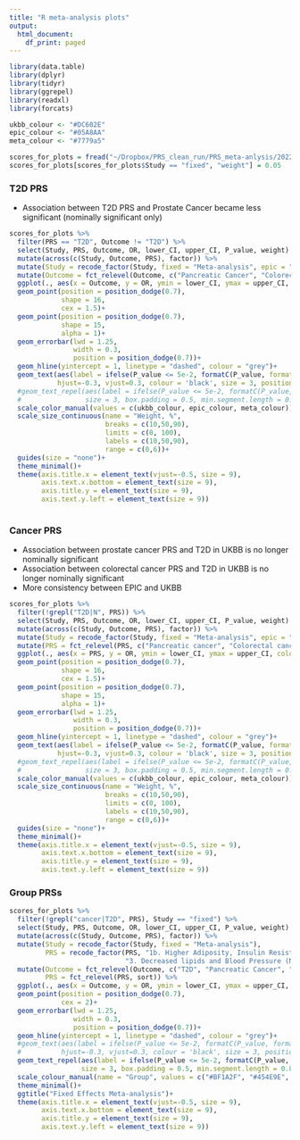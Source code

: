 ```yaml
---
title: "R meta-analysis plots"
output:
  html_document:
    df_print: paged
---
```


```r

library(data.table)
library(dplyr)
library(tidyr)
library(ggrepel)
library(readxl)
library(forcats)

ukbb_colour <- "#DC602E"
epic_colour <- "#05A8AA"
meta_colour <- "#7779a5"

scores_for_plots = fread("~/Dropbox/PRS_clean_run/PRS_meta-anlysis/2022march/long_prs_m-a+new_ukbb+epic_22-04-03.csv")
scores_for_plots[scores_for_plots$Study == "fixed", "weight"] = 0.05

```

### T2D PRS

* Association between T2D PRS and Prostate Cancer became less significant (nominally significant only)

```r

scores_for_plots %>%
  filter(PRS == "T2D", Outcome != "T2D") %>%
  select(Study, PRS, Outcome, OR, lower_CI, upper_CI, P_value, weight) %>%
  mutate(across(c(Study, Outcome, PRS), factor)) %>%
  mutate(Study = recode_factor(Study, fixed = "Meta-analysis", epic = "EPIC", ukbb = "UKBB")) %>% 
  mutate(Outcome = fct_relevel(Outcome, c("Pancreatic Cancer", "Colorectal Cancer", "Prostate Cancer", "Breast Cancer"))) %>%
  ggplot(., aes(x = Outcome, y = OR, ymin = lower_CI, ymax = upper_CI, color = Study, size = weight*100))+
  geom_point(position = position_dodge(0.7),
             shape = 16,
             cex = 1.5)+
  geom_point(position = position_dodge(0.7),
             shape = 15,
             alpha = 1)+
  geom_errorbar(lwd = 1.25,
                width = 0.3,
                position = position_dodge(0.7))+
  geom_hline(yintercept = 1, linetype = "dashed", colour = "grey")+
  geom_text(aes(label = ifelse(P_value <= 5e-2, formatC(P_value, format = "e", digits = 1), ""), group = Study), 
            hjust=-0.3, vjust=0.3, colour = 'black', size = 3, position = position_dodge(width = 0.7))+
  #geom_text_repel(aes(label = ifelse(P_value <= 5e-2, formatC(P_value, format = "e", digits = 2), ""), group = Study),
  #                size = 3, box.padding = 0.5, min.segment.length = 0.8, segment.alpha = 0, colour = "black", position = position_dodge(width = 0.7)) +
  scale_color_manual(values = c(ukbb_colour, epic_colour, meta_colour))+
  scale_size_continuous(name = "Weight, %",
                        breaks = c(10,50,90),
                        limits = c(0, 100),
                        labels = c(10,50,90),
                        range = c(0,6))+
  guides(size = "none")+
  theme_minimal()+
  theme(axis.title.x = element_text(vjust=-0.5, size = 9),
        axis.text.x.bottom = element_text(size = 9),
        axis.title.y = element_text(size = 9),
        axis.text.y.left = element_text(size = 9))
  
```

### Cancer PRS

* Association between prostate cancer PRS and T2D in UKBB is no longer nominally significant
* Association between colorectal cancer PRS and T2D in UKBB is no longer nominally significant
* More consistency between EPIC and UKBB

```r

scores_for_plots %>%
  filter(!grepl("T2D|N", PRS)) %>%
  select(Study, PRS, Outcome, OR, lower_CI, upper_CI, P_value, weight) %>%
  mutate(across(c(Study, Outcome, PRS), factor)) %>%
  mutate(Study = recode_factor(Study, fixed = "Meta-analysis", epic = "EPIC", ukbb = "UKBB")) %>% 
  mutate(PRS = fct_relevel(PRS, c("Pancreatic cancer", "Colorectal cancer", "Prostate cancer", "Breast cancer"))) %>%
  ggplot(., aes(x = PRS, y = OR, ymin = lower_CI, ymax = upper_CI, color = Study, size = weight*100))+
  geom_point(position = position_dodge(0.7),
             shape = 16,
             cex = 1.5)+
  geom_point(position = position_dodge(0.7),
             shape = 15,
             alpha = 1)+
  geom_errorbar(lwd = 1.25,
                width = 0.3,
                position = position_dodge(0.7))+
  geom_hline(yintercept = 1, linetype = "dashed", colour = "grey")+
  geom_text(aes(label = ifelse(P_value <= 5e-2, formatC(P_value, format = "e", digits = 1), ""), group = Study), 
            hjust=-0.3, vjust=0.3, colour = 'black', size = 3, position = position_dodge(width = 0.7))+
  #geom_text_repel(aes(label = ifelse(P_value <= 5e-2, formatC(P_value, format = "e", digits = 2), ""), group = Study),
  #                size = 3, box.padding = 0.5, min.segment.length = 0.8, segment.alpha = 0, colour = "black", position = position_dodge(width = 0.7)) +
  scale_color_manual(values = c(ukbb_colour, epic_colour, meta_colour))+
  scale_size_continuous(name = "Weight, %",
                        breaks = c(10,50,90),
                        limits = c(0, 100),
                        labels = c(10,50,90),
                        range = c(0,6))+
  guides(size = "none")+
  theme_minimal()+
  theme(axis.title.x = element_text(vjust=-0.5, size = 9),
        axis.text.x.bottom = element_text(size = 9),
        axis.title.y = element_text(size = 9),
        axis.text.y.left = element_text(size = 9))

```

### Group PRSs



```r

scores_for_plots %>%
  filter(!grepl("cancer|T2D", PRS), Study == "fixed") %>%
  select(Study, PRS, Outcome, OR, lower_CI, upper_CI, P_value, weight) %>%
  mutate(across(c(Study, Outcome, PRS), factor)) %>%
  mutate(Study = recode_factor(Study, fixed = "Meta-analysis"),
         PRS = recode_factor(PRS, "1b. Higher Adiposity, Insulin Resistance, Lower Age at Menarche and decreased Sex Hormones (N = 36)" = "1b. Higher Adiposity, Insulin Resistance,\nLower Age at Menarche and decreased Sex Hormones (N = 36)",
                             "3. Decreased lipids and Blood Pressure (N=409)" = "3. Higher Blood Pressure and lower TG, TC, LDL-C (N=409)")) %>% 
  mutate(Outcome = fct_relevel(Outcome, c("T2D", "Pancreatic Cancer", "Colorectal Cancer", "Prostate Cancer", "Breast Cancer")),
         PRS = fct_relevel(PRS, sort)) %>%
  ggplot(., aes(x = Outcome, y = OR, ymin = lower_CI, ymax = upper_CI, color = PRS))+
  geom_point(position = position_dodge(0.7),
             cex = 2)+
  geom_errorbar(lwd = 1.25,
                width = 0.3,
                position = position_dodge(0.7))+
  geom_hline(yintercept = 1, linetype = "dashed", colour = "grey")+
  #geom_text(aes(label = ifelse(P_value <= 5e-2, formatC(P_value, format = "e", digits = 1), ""), group = PRS), 
  #          hjust=-0.3, vjust=0.3, colour = 'black', size = 3, position = position_dodge(width = 0.7))+
  geom_text_repel(aes(label = ifelse(P_value <= 5e-2, formatC(P_value, format = "e", digits = 2), ""), group = PRS),
                  size = 3, box.padding = 0.5, min.segment.length = 0.8, segment.alpha = 0, colour = "black", position = position_dodge(width = 0.7)) +
  scale_colour_manual(name = "Group", values = c("#BF1A2F", "#454E9E", "#F00699", "#018E42", "#F7D002"), guide = guide_legend())+
  theme_minimal()+
  ggtitle("Fixed Effects Meta-analysis")+
  theme(axis.title.x = element_text(vjust=-0.5, size = 9),
        axis.text.x.bottom = element_text(size = 9),
        axis.title.y = element_text(size = 9),
        axis.text.y.left = element_text(size = 9))

```


